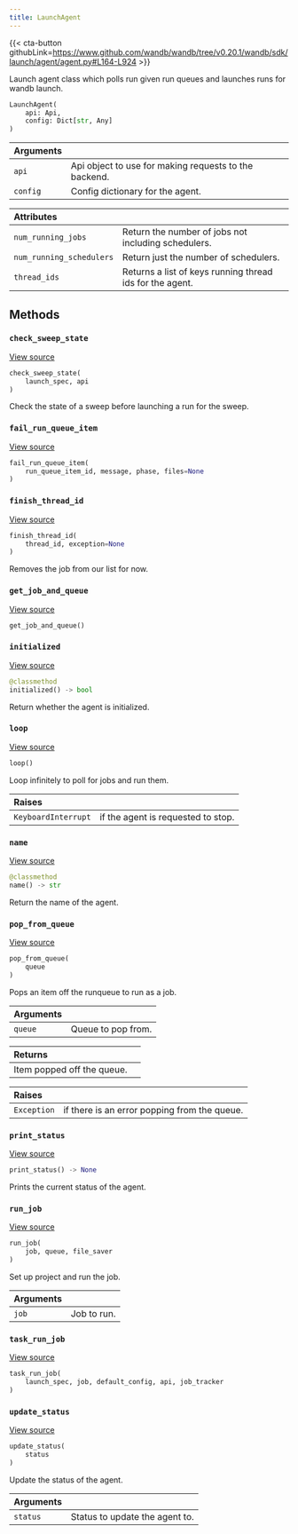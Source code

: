 ---
title: LaunchAgent
---

{{< cta-button githubLink=https://www.github.com/wandb/wandb/tree/v0.20.1/wandb/sdk/launch/agent/agent.py#L164-L924 >}}

Launch agent class which polls run given run queues and launches runs for wandb launch.

```python
LaunchAgent(
    api: Api,
    config: Dict[str, Any]
)
```

| Arguments |  |
| :--- | :--- |
|  `api` |  Api object to use for making requests to the backend. |
|  `config` |  Config dictionary for the agent. |

| Attributes |  |
| :--- | :--- |
|  `num_running_jobs` |  Return the number of jobs not including schedulers. |
|  `num_running_schedulers` |  Return just the number of schedulers. |
|  `thread_ids` |  Returns a list of keys running thread ids for the agent. |

## Methods

### `check_sweep_state`

[View source](https://www.github.com/wandb/wandb/tree/v0.20.1/wandb/sdk/launch/agent/agent.py#L786-L803)

```python
check_sweep_state(
    launch_spec, api
)
```

Check the state of a sweep before launching a run for the sweep.

### `fail_run_queue_item`

[View source](https://www.github.com/wandb/wandb/tree/v0.20.1/wandb/sdk/launch/agent/agent.py#L295-L304)

```python
fail_run_queue_item(
    run_queue_item_id, message, phase, files=None
)
```

### `finish_thread_id`

[View source](https://www.github.com/wandb/wandb/tree/v0.20.1/wandb/sdk/launch/agent/agent.py#L416-L509)

```python
finish_thread_id(
    thread_id, exception=None
)
```

Removes the job from our list for now.

### `get_job_and_queue`

[View source](https://www.github.com/wandb/wandb/tree/v0.20.1/wandb/sdk/launch/agent/agent.py#L908-L915)

```python
get_job_and_queue()
```

### `initialized`

[View source](https://www.github.com/wandb/wandb/tree/v0.20.1/wandb/sdk/launch/agent/agent.py#L190-L193)

```python
@classmethod
initialized() -> bool
```

Return whether the agent is initialized.

### `loop`

[View source](https://www.github.com/wandb/wandb/tree/v0.20.1/wandb/sdk/launch/agent/agent.py#L572-L653)

```python
loop()
```

Loop infinitely to poll for jobs and run them.

| Raises |  |
| :--- | :--- |
|  `KeyboardInterrupt` |  if the agent is requested to stop. |

### `name`

[View source](https://www.github.com/wandb/wandb/tree/v0.20.1/wandb/sdk/launch/agent/agent.py#L180-L188)

```python
@classmethod
name() -> str
```

Return the name of the agent.

### `pop_from_queue`

[View source](https://www.github.com/wandb/wandb/tree/v0.20.1/wandb/sdk/launch/agent/agent.py#L340-L363)

```python
pop_from_queue(
    queue
)
```

Pops an item off the runqueue to run as a job.

| Arguments |  |
| :--- | :--- |
|  `queue` |  Queue to pop from. |

| Returns |  |
| :--- | :--- |
|  Item popped off the queue. |

| Raises |  |
| :--- | :--- |
|  `Exception` |  if there is an error popping from the queue. |

### `print_status`

[View source](https://www.github.com/wandb/wandb/tree/v0.20.1/wandb/sdk/launch/agent/agent.py#L365-L381)

```python
print_status() -> None
```

Prints the current status of the agent.

### `run_job`

[View source](https://www.github.com/wandb/wandb/tree/v0.20.1/wandb/sdk/launch/agent/agent.py#L511-L541)

```python
run_job(
    job, queue, file_saver
)
```

Set up project and run the job.

| Arguments |  |
| :--- | :--- |
|  `job` |  Job to run. |

### `task_run_job`

[View source](https://www.github.com/wandb/wandb/tree/v0.20.1/wandb/sdk/launch/agent/agent.py#L656-L688)

```python
task_run_job(
    launch_spec, job, default_config, api, job_tracker
)
```

### `update_status`

[View source](https://www.github.com/wandb/wandb/tree/v0.20.1/wandb/sdk/launch/agent/agent.py#L383-L394)

```python
update_status(
    status
)
```

Update the status of the agent.

| Arguments |  |
| :--- | :--- |
|  `status` |  Status to update the agent to. |
